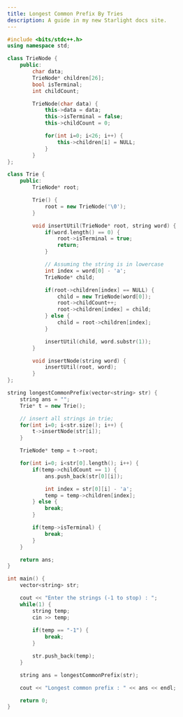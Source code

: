 ```yaml
---
title: Longest Common Prefix By Tries
description: A guide in my new Starlight docs site.
---
```


```c++
#include <bits/stdc++.h>
using namespace std;

class TrieNode {
    public:
        char data;
        TrieNode* children[26];
        bool isTerminal;
        int childCount;

        TrieNode(char data) {
            this->data = data;
            this->isTerminal = false;
            this->childCount = 0;

            for(int i=0; i<26; i++) {
                this->children[i] = NULL;
            }
        }
};

class Trie {
    public:
        TrieNode* root;

        Trie() {
            root = new TrieNode('\0');
        }

        void insertUtil(TrieNode* root, string word) {
            if(word.length() == 0) {
                root->isTerminal = true;
                return;
            }

            // Assuming the string is in lowercase
            int index = word[0] - 'a';
            TrieNode* child;

            if(root->children[index] == NULL) { 
                child = new TrieNode(word[0]);
                root->childCount++;
                root->children[index] = child;
            } else {
                child = root->children[index];
            }

            insertUtil(child, word.substr(1));
        }

        void insertNode(string word) {
            insertUtil(root, word);
        }
};

string longestCommonPrefix(vector<string> str) {
    string ans = "";
    Trie* t = new Trie();

    // insert all strings in trie;
    for(int i=0; i<str.size(); i++) {
        t->insertNode(str[i]);
    }

    TrieNode* temp = t->root;

    for(int i=0; i<str[0].length(); i++) {
        if(temp->childCount == 1) {
            ans.push_back(str[0][i]);

            int index = str[0][i] - 'a';
            temp = temp->children[index];
        } else {
            break;
        }

        if(temp->isTerminal) {
            break;
        }
    }

    return ans;
}

int main() {
    vector<string> str;

    cout << "Enter the strings (-1 to stop) : ";
    while(1) {
        string temp;
        cin >> temp;
        
        if(temp == "-1") {
            break;
        }

        str.push_back(temp);
    }

    string ans = longestCommonPrefix(str);

    cout << "Longest common prefix : " << ans << endl;

    return 0; 
}
```